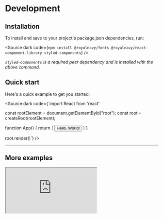 
<Meta title="Development" />

# Development


## Installation

To install and save to your project's package.json dependencies, run:

<Source dark code={`npm install @royalnavy/fonts @royalnavy/react-component-library styled-components`} />

_`styled-components` is a required peer dependency and is installed with the above command._



## Quick start

Here's a quick example to get you started:

<Source dark code={`import React from 'react'

const rootElement = document.getElementById("root");
const root = createRoot(rootElement);

function App() {
  return (
    <GlobalStyleProvider>
      <Button variant="primary">
        Hello, World!
      </Button>
    </GlobalStyleProvider>
  )
}

root.render(<App />)`} />

---

## More examples

<iframe src="https://codesandbox.io/embed/kpx2z9?view=Preview&module=%2Fsrc%2Findex.js"
        style={{width:"100%", height: "600px", border:"0", borderRadius: "4px", overflow:"hidden"}}
        title="laughing-kepler-kpx2z9"
        allow="accelerometer; ambient-light-sensor; camera; encrypted-media; geolocation; gyroscope; hid; microphone; midi; payment; usb; vr; xr-spatial-tracking"
        sandbox="allow-forms allow-modals allow-popups allow-presentation allow-same-origin allow-scripts"
></iframe>
